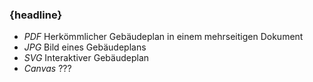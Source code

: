 
### {headline}

- <em>PDF</em> Herkömmlicher Gebäudeplan in einem mehrseitigen Dokument
- <em>JPG</em> Bild eines Gebäudeplans
- <em>SVG</em> Interaktiver Gebäudeplan
- <em className="green">Canvas</em> ???

